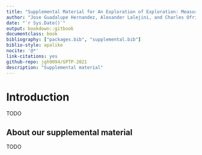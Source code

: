 ```yaml
---
title: "Supplemental Material for An Exploration of Exploration: Measuring the ability of lexicase selection to find obscure pathways"
author: "Jose Guadalupe Hernandez, Alexander Lalejini, and Charles Ofria"
date: "`r Sys.Date()`"
output: bookdown::gitbook
documentclass: book
bibliography: ["packages.bib", "supplemental.bib"]
biblio-style: apalike
nocite: '@*'
link-citations: yes
github-repo: jgh9094/GPTP-2021
description: "Supplemental material"
---
```


# Introduction

TODO

## About our supplemental material

TODO